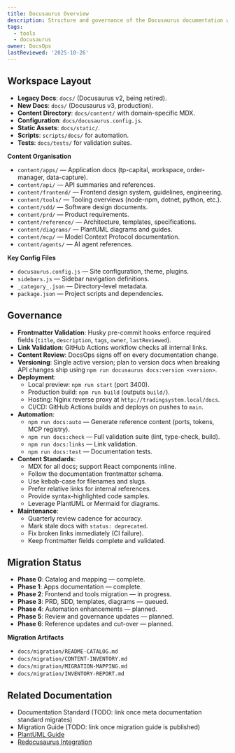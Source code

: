```yaml
---
title: Docusaurus Overview
description: Structure and governance of the Docusaurus documentation workspace.
tags:
  - tools
  - docusaurus
owner: DocsOps
lastReviewed: '2025-10-26'
---
```

## Workspace Layout

- **Legacy Docs**: `docs/` (Docusaurus v2, being retired).
- **New Docs**: `docs/` (Docusaurus v3, production).
- **Content Directory**: `docs/content/` with domain-specific MDX.
- **Configuration**: `docs/docusaurus.config.js`.
- **Static Assets**: `docs/static/`.
- **Scripts**: `scripts/docs/` for automation.
- **Tests**: `docs/tests/` for validation suites.

**Content Organisation**

- `content/apps/` — Application docs (tp-capital, workspace, order-manager, data-capture).
- `content/api/` — API summaries and references.
- `content/frontend/` — Frontend design system, guidelines, engineering.
- `content/tools/` — Tooling overviews (node-npm, dotnet, python, etc.).
- `content/sdd/` — Software design documents.
- `content/prd/` — Product requirements.
- `content/reference/` — Architecture, templates, specifications.
- `content/diagrams/` — PlantUML diagrams and guides.
- `content/mcp/` — Model Context Protocol documentation.
- `content/agents/` — AI agent references.

**Key Config Files**

- `docusaurus.config.js` — Site configuration, theme, plugins.
- `sidebars.js` — Sidebar navigation definitions.
- `_category_.json` — Directory-level metadata.
- `package.json` — Project scripts and dependencies.

## Governance

- **Frontmatter Validation**: Husky pre-commit hooks enforce required fields (`title`, `description`, `tags`, `owner`, `lastReviewed`).
- **Link Validation**: GitHub Actions workflow checks all internal links.
- **Content Review**: DocsOps signs off on every documentation change.
- **Versioning**: Single active version; plan to version docs when breaking API changes ship using `npm run docusaurus docs:version <version>`.
- **Deployment**:
  - Local preview: `npm run start` (port 3400).
  - Production build: `npm run build` (outputs `build/`).
  - Hosting: Nginx reverse proxy at `http://tradingsystem.local/docs`.
  - CI/CD: GitHub Actions builds and deploys on pushes to `main`.
- **Automation**:
  - `npm run docs:auto` — Generate reference content (ports, tokens, MCP registry).
  - `npm run docs:check` — Full validation suite (lint, type-check, build).
  - `npm run docs:links` — Link validation.
  - `npm run docs:test` — Documentation tests.
- **Content Standards**:
  - MDX for all docs; support React components inline.
  - Follow the documentation frontmatter schema.
  - Use kebab-case for filenames and slugs.
  - Prefer relative links for internal references.
  - Provide syntax-highlighted code samples.
  - Leverage PlantUML or Mermaid for diagrams.
- **Maintenance**:
  - Quarterly review cadence for accuracy.
  - Mark stale docs with `status: deprecated`.
  - Fix broken links immediately (CI failure).
  - Keep frontmatter fields complete and validated.

## Migration Status

- **Phase 0**: Catalog and mapping — complete.
- **Phase 1**: Apps documentation — complete.
- **Phase 2**: Frontend and tools migration — in progress.
- **Phase 3**: PRD, SDD, templates, diagrams — queued.
- **Phase 4**: Automation enhancements — planned.
- **Phase 5**: Review and governance updates — planned.
- **Phase 6**: Reference updates and cut-over — planned.

**Migration Artifacts**

- `docs/migration/README-CATALOG.md`
- `docs/migration/CONTENT-INVENTORY.md`
- `docs/migration/MIGRATION-MAPPING.md`
- `docs/migration/INVENTORY-REPORT.md`

## Related Documentation

- Documentation Standard (TODO: link once meta documentation standard migrates)
- Migration Guide (TODO: link once migration guide is published)
- [PlantUML Guide](../plantuml/overview)
- [Redocusaurus Integration](../redocusaurus/overview)

